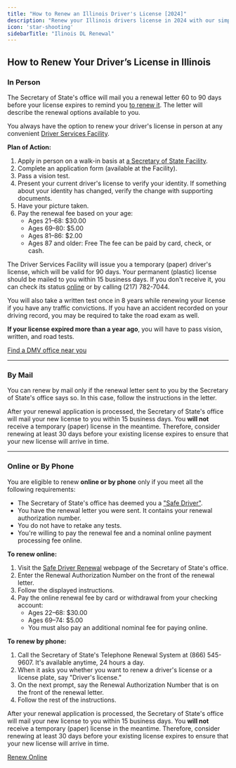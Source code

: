 ```yaml
---
title: "How to Renew an Illinois Driver's License [2024]"
description: "Renew your Illinois drivers license in 2024 with our simple, step-by-step guide. Find all the necessary requirements, forms, fees, and online renewal options to ensure a hassle-free experience. Stay legal and avoid fines - start your renewal process now!"
icon: 'star-shooting'
sidebarTitle: "Ilinois DL Renewal"
---
```


## How to Renew Your Driver’s License in Illinois

### In Person

The Secretary of State's office will mail you a renewal letter 60 to 90 days before your license expires to remind you [to renew it](https://driving-tests.org/beginner-drivers/how-to-renew-your-driver%E2%80%99s-license/). The letter will describe the renewal options available to you.

You always have the option to renew your driver's license in person at any convenient [Driver Services Facility](https://driving-tests.org/dmv-near-me/illinois-dmv-office-locations/).

**Plan of Action:**
1. Apply in person on a walk-in basis at [a Secretary of State Facility](https://www.ilsos.gov/facilityfinder/facility).
2. Complete an application form (available at the Facility).
3. Pass a vision test.
4. Present your current driver's license to verify your identity. If something about your identity has changed, verify the change with supporting documents.
5. Have your picture taken.
6. Pay the renewal fee based on your age:
   - Ages 21–68: $30.00
   - Ages 69–80: $5.00
   - Ages 81–86: $2.00
   - Ages 87 and older: Free
   The fee can be paid by card, check, or cash.

The Driver Services Facility will issue you a temporary (paper) driver's license, which will be valid for 90 days. Your permanent (plastic) license should be mailed to you within 15 business days. If you don't receive it, you can check its status [online](https://www.ilsos.gov/dlstatus) or by calling (217) 782-7044.

You will also take a written test once in 8 years while renewing your license if you have any traffic convictions. If you have an accident recorded on your driving record, you may be required to take the road exam as well.

**If your license expired more than a year ago**, you will have to pass vision, written, and road tests.

[Find a DMV office near you](https://driving-tests.org/dmv-near-me/)

---

### By Mail

You can renew by mail only if the renewal letter sent to you by the Secretary of State's office says so. In this case, follow the instructions in the letter.

After your renewal application is processed, the Secretary of State's office will mail your new license to you within 15 business days. You **will not** receive a temporary (paper) license in the meantime. Therefore, consider renewing at least 30 days before your existing license expires to ensure that your new license will arrive in time.

---

### Online or By Phone

You are eligible to renew **online or by phone** only if you meet all the following requirements:
- The Secretary of State's office has deemed you a ["Safe Driver"](http://www.cyberdriveillinois.com/departments/drivers/safe_driver/qualifications.html).
- You have the renewal letter you were sent. It contains your renewal authorization number.
- You do not have to retake any tests.
- You're willing to pay the renewal fee and a nominal online payment processing fee online.

**To renew online:**
1. Visit the [Safe Driver Renewal](https://www.ilsos.gov/SafeDriverWeb/) webpage of the Secretary of State's office.
2. Enter the Renewal Authorization Number on the front of the renewal letter.
3. Follow the displayed instructions.
4. Pay the online renewal fee by card or withdrawal from your checking account:
   - Ages 22–68: $30.00
   - Ages 69–74: $5.00
   - You must also pay an additional nominal fee for paying online.

**To renew by phone:**
1. Call the Secretary of State's Telephone Renewal System at (866) 545-9607. It's available anytime, 24 hours a day.
2. When it asks you whether you want to renew a driver's license or a license plate, say "Driver's license."
3. On the next prompt, say the Renewal Authorization Number that is on the front of the renewal letter.
4. Follow the rest of the instructions.

After your renewal application is processed, the Secretary of State's office will mail your new license to you within 15 business days. You **will not** receive a temporary (paper) license in the meantime. Therefore, consider renewing at least 30 days before your existing license expires to ensure that your new license will arrive in time.

[Renew Online](https://www.ilsos.gov/SafeDriverWeb/)
